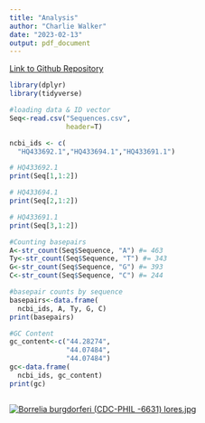 ```yaml
---
title: "Analysis"
author: "Charlie Walker"
date: "2023-02-13"
output: pdf_document
---
```


[Link to Github Repository](https://github.com/moonflwrz/BIOL432_Assignment6)

```r
library(dplyr)
library(tidyverse)

#loading data & ID vector 
Seq<-read.csv("Sequences.csv", 
              header=T)

ncbi_ids <- c(
  "HQ433692.1","HQ433694.1","HQ433691.1")

# HQ433692.1
print(Seq[1,1:2])

# HQ433694.1
print(Seq[2,1:2])

# HQ433691.1
print(Seq[3,1:2])

#Counting basepairs
A<-str_count(Seq$Sequence, "A") #= 463
Ty<-str_count(Seq$Sequence, "T") #= 343
G<-str_count(Seq$Sequence, "G") #= 393
C<-str_count(Seq$Sequence, "C") #= 244

#basepair counts by sequence
basepairs<-data.frame(
  ncbi_ids, A, Ty, G, C)
print(basepairs)

#GC Content
gc_content<-c("44.28274",
              "44.07484",
              "44.07484")
gc<-data.frame(
  ncbi_ids, gc_content)
print(gc)



```

[![[A photo of Borrelia burgdorferi](https://en.wikipedia.org/wiki/Borrelia_burgdorferi)](https://upload.wikimedia.org/wikipedia/commons/thumb/f/f3/Borrelia_burgdorferi_%2528CDC-PHIL_-6631%2529_lores.jpg/1024px-Borrelia_burgdorferi_%2528CDC-PHIL_-6631%2529_lores.jpg){alt="Borrelia burgdorferi (CDC-PHIL -6631) lores.jpg"}](https://en.wikipedia.org/wiki/Borrelia_burgdorferi)

\
